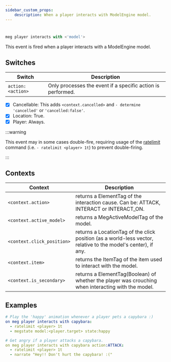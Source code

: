 ```yaml
---
sidebar_custom_props:
    description: When a player interacts with ModelEngine model.
---
```

#
```js
meg player interacts with <'model'>
```

This event is fired when a player interacts with a ModelEngine model.

## Switches

| Switch            | Description                                                 |
| ----------------- | ----------------------------------------------------------- |
| `action:<action>` | Only processes the event if a specific action is performed. |

- [x] Cancellable: This adds `<context.cancelled>` and `- determine 'cancelled'` or `'cancelled:false'`.
- [x] Location: True.
- [x] Player: Always.

:::warning

This event may in some cases double-fire, requiring usage of the [ratelimit](https://meta.denizenscript.com/Docs/Commands/ratelimit) command (i.e. `- ratelimit <player> 1t`) to prevent double-firing.

:::

## Contexts

| Context                    | Description                                                                                                   |
| -------------------------- | ------------------------------------------------------------------------------------------------------------- |
| `<context.action>`         | returns a ElementTag of the interaction cause. Can be: ATTACK, INTERACT or INTERACT_ON.                       |
| `<context.active_model>`   | returns a MegActiveModelTag of the model.                                                                     |
| `<context.click_position>` | returns a LocationTag of the click position (as a world-less vector, relative to the model's center), if any. |
| `<context.item>`           | returns the ItemTag of the item used to interact with the model.                                              |
| `<context.is_secondary>`   | returns a ElementTag(Boolean) of whether the player was crouching when interacting with the model.            |

## Examples

```yml
# Play the 'happy' animation whenever a player pets a capybara :)
on meg player interacts with capybara:
  - ratelimit <player> 1t
  - megstate model:<player.target> state:happy
```

```yml
# Get angry if a player attacks a capybara.
on meg player interacts with capybara action:ATTACK:
  - ratelimit <player> 1t
  - narrate "Hey!! Don't hurt the capybara! :("
```
